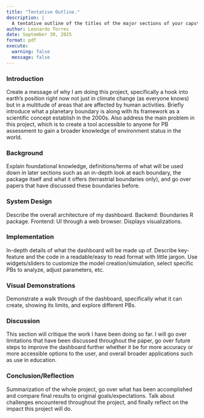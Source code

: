 ```yaml
---
title: "Tentative Outline."
description: |
  A tentative outline of the titles of the major sections of your capstone project and a (short) narrative explaining what is going to go in each section.
author: Leonardo Torres
date: September 30, 2025
format: pdf
execute:
  warning: false
  message: false
---
```


### Introduction
Create a message of why I am doing this project, specifically a hook into earth's position right now not just in climate change (as everyone knows) but in a multitude of areas that are affected by human activities. Briefly introduce what a planetary boundary is along with its framework as a scientific concept establish in the 2000s. Also address the main problem in this project, which is to create a tool accessible  to anyone for PB assessment to gain a broader knowledge of environment status in the world.

### Background
Explain foundational knowledge, definitions/terms of what will be used down in later sections such as an in-depth look at each boundary, the package itself and what it offers (terrastrial boundaries only), and go over papers that have discussed these boundaries before.


### System Design
Describe the overall architecture of my dashboard. Backend: Boundaries R package. Frontend: UI through a web browser. Displays visualizations.


### Implementation
In-depth details of what the dashboard will be made up of. Describe key-feature and the code in a readable/easy to read format with little jargon. Use widgets/sliders to customize the model creation/simulation, select specific PBs to analyze, adjust parameters, etc.


### Visual Demonstrations
Demonstrate a walk through of the dashboard, specifically what it can create, showing its limits, and explore different PBs.


### Discussion
This section will critique the work I have been doing so far. I will go over limitations that have been discussed throughout the paper, go over future steps to improve the dashboard further whether it be for more accuracy or more accessible options to the user, and overall broader applications such as use in education.

### Conclusion/Reflection
Summarization of the whole project, go over what has been accomplished and compare final results to original goals/expectations. Talk about challenges encountered throughout the project, and finally reflect on the impact this project will do. 
